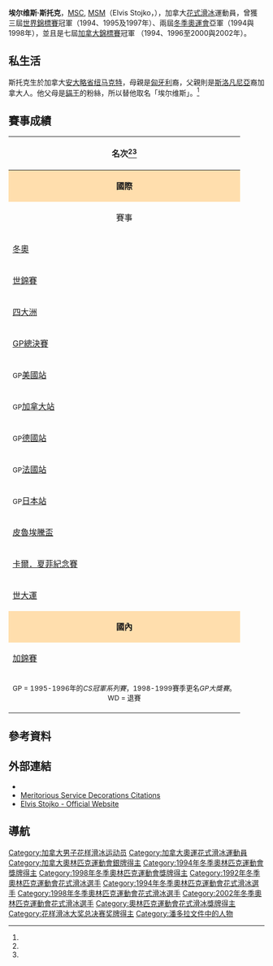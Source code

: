{{Link style|time=2015-12-11T09:17:41+00:00}}
{{noteTA
|1=zh-hk:花式溜冰; zh-tw:花式滑冰; zh-cn:花样滑冰; 
|2=zh-hk:溜冰; zh-hans:滑冰; zh-tw:滑冰;
|3=zh-hk:自由滑; zh-hans:自由滑; zh-tw:長曲項目;
|4=zh-hk:短節目; zh-hans:短节目; zh-tw:短曲項目;
|5=zh-hk:國際溜冰聯盟; zh-hans:国际滑冰联盟; zh-tw:國際滑冰總會;
}}
{{Infobox figure skater
|name= 埃尔维斯·斯托克<br>Elvis Stojko
|image= [[file:ElvisStojko2002.jpg|250px]]
|caption=Stojko at Canada House during the 2002 Winter Olympics
|country= {{CAN}} 
|birth_date= {{birth date and age|mf=yes|1972|3|22}}
|height= {{height|m=1.70}}
|coach= 
|formercoach= [[Uschi_Keszler|Uschi Keszler]], [[Doug_Leigh|Doug Leigh]]
|choreographer=
|formerchoreographer=
|skating club= Richmond Hill FSC
|retired= 2006
|medaltemplates= <!-- see [[Template:MedalRelatedTemplates|Template:MedalRelatedTemplates]] -->
{{MedalSport | [[花式滑冰|花式滑冰]]}}
{{MedalCountry| {{CAN}}}}
{{MedalCompetition|[[冬季奥林匹克运动会花样滑冰比赛|冬季奧運會]]}}
{{MedalSilver| {{tsl|en|Figure skating at the 1998 Winter Olympics|1998年冬季奥林匹克运动会花样滑冰比赛|1998 長野}} | [[:en:Figure_skating_at_the_1998_Winter_Olympics#Men|男子單人滑]]}}
{{MedalSilver| {{tsl|en|Figure skating at the 1994 Winter Olympics|1994年冬季奥林匹克运动会花样滑冰比赛|1994 利勒哈默爾}} | [[:en:Figure_skating_at_the_1994_Winter_Olympics#Men|男子單人滑]]}}
{{MedalCompetition|[[世界花样滑冰锦标赛|世界錦標賽]]}}
{{MedalSilver| {{tsl|en|2000 World Figure Skating Championships|2000年世界花式滑冰錦標賽|2000 尼斯}} | {{tsl|en|2000 World Figure Skating Championships|2000年世界花式滑冰錦標賽|男子單人滑}}}}
{{MedalGold| {{tsl|en|1997 World Figure Skating Championships|1997年世界花式滑冰錦標賽|1997 洛桑}} | {{tsl|en|1997 World Figure Skating Championships|1997年世界花式滑冰錦標賽|男子單人滑}}}}
{{MedalGold| {{tsl|en|1995 World Figure Skating Championships|1995年世界花式滑冰錦標賽|1995 伯明罕}} | {{tsl|en|1995 World Figure Skating Championships|1995年世界花式滑冰錦標賽|男子單人滑}}}}
{{MedalGold| {{tsl|en|1994 World Figure Skating Championships|1994年世界花式滑冰錦標賽|1994 千葉}} | {{tsl|en|1994 World Figure Skating Championships|1994年世界花式滑冰錦標賽|男子單人滑}}}}
{{MedalSilver| {{tsl|en|1993 World Figure Skating Championships|1993年世界花式滑冰錦標賽|1993 布拉格}} | {{tsl|en|1993 World Figure Skating Championships|1993年世界花式滑冰錦標賽|男子單人滑}}}}
{{MedalBronze| {{tsl|en|1992 World Figure Skating Championships|1992年世界花式滑冰錦標賽|1992 奧克蘭}} | {{tsl|en|1992 World Figure Skating Championships|1992年世界花式滑冰錦標賽|男子單人滑}}}}
{{MedalCompetition|[[四大洲花样滑冰锦标赛|四大洲錦標賽]]}}
{{MedalGold| {{tsl|en|2000 Four Continents Figure Skating Championships|2000年四大洲花式滑冰錦標賽|2000 大阪}} | {{tsl|en|2000 Four Continents Figure Skating Championships|2000年四大洲花式滑冰錦標賽|男子單人滑}}}}
{{MedalBronze| {{tsl|en|1999 Four Continents Figure Skating Championships|1999年四大洲花式滑冰錦標賽|1999 哈利法克斯}} | {{tsl|en|1999 Four Continents Figure Skating Championships|1999年四大洲花式滑冰錦標賽|男子單人滑}}}}
{{MedalCompetition|[[国际滑冰联盟花样滑冰大奖赛|大獎賽總決賽]]}}
{{MedalSilver|{{tsl|en|1999–00 Grand Prix of Figure Skating Final|1999–00年国际滑冰联盟花样滑冰大奖赛总决赛|1999–2000 里昂}}|{{tsl|en|1999–00 Grand Prix of Figure Skating Final|1999–00年国际滑冰联盟花样滑冰大奖赛总决赛|男子單人滑}}}}
{{MedalSilver|{{tsl|en|1997-98 Grand Prix of Figure Skating Final|1997-98年国际滑冰联盟花样滑冰大奖赛总决赛|1997–1998 慕尼黑}}|{{tsl|en|1997-98 Grand Prix of Figure Skating Final|1997-98年国际滑冰联盟花样滑冰大奖赛总决赛|男子單人滑}}}}
{{MedalGold|{{tsl|en|1996-97 Grand Prix of Figure Skating Final|1996-97年国际滑冰联盟花样滑冰大奖赛总决赛|1996–1997 哈密爾頓}}|{{tsl|en|1996-97 Grand Prix of Figure Skating Final|1996-97年国际滑冰联盟花样滑冰大奖赛总决赛|男子單人滑}}}}
{{MedalSilver|{{tsl|en|1995-96 Grand Prix of Figure Skating Final|1995-96年国际滑冰联盟花样滑冰大奖赛总决赛|1995–1996 巴黎}}|{{tsl|en|1995-96 Grand Prix of Figure Skating Final|1995-96年国际滑冰联盟花样滑冰大奖赛总决赛|男子單人滑}}}}
}}
{{MedalTop}}
{{MedalSport |[[冬季奥林匹克运动会花样滑冰比赛|花式滑冰]]}}
{{MedalCountry |  {{CAN}} }}
{{MedalSilver| [[:en:Figure_skating_at_the_1998_Winter_Olympics#Results|1998 長野]] | [[:en:Figure_skating_at_the_1998_Winter_Olympics#Results|男子單人滑]]}}
{{MedalSilver| {{tsl|en|Figure skating at the 1994 Winter Olympics|1994年冬季奥林匹克运动会花样滑冰比赛|1994 利勒哈默爾}} | [[:en:Figure_skating_at_the_1994_Winter_Olympics#Men|男子單人滑]]}}
{{MedalBottom}}

'''埃尔维斯·斯托克'''，[[:en:Meritorious_Service_Decoration|MSC]], [[:en:Meritorious_Service_Decoration|MSM]]（Elvis Stojko，{{bd|1972年|3月22日|catIdx=S}}），加拿大[[花式滑冰|花式滑冰]]運動員，曾獲三屆[[世界花样滑冰锦标赛|世界錦標賽]]冠軍（1994、1995及1997年）、兩屆[[冬季奥林匹克运动会花样滑冰比赛|冬季奧運會]]亞軍（1994與1998年），並且是七屆[[:en:Canadian_Figure_Skating_Championships|加拿大錦標賽]]冠軍 （1994、1996至2000與2002年）。

==私生活==
斯托克生於加拿大[[安大略省|安大略省]][[纽马克特_(安大略省)|纽马克特]]，母親是[[匈牙利|匈牙利]]裔，父親則是[[斯洛凡尼亞|斯洛凡尼亞]]裔加拿大人。他父母是[[貓王|貓王]]的粉絲，所以替他取名「埃尔维斯」。<ref name=bio0102/>

==賽事成績==
{|  class="wikitable" style="text-align:center"
|-
! colspan=15 align=center | '''名次'''<ref name=bio0102/><ref name=bio0001/>
|-
! style="background-color: #ffdead; " colspan=15 align=center | '''國際''' 
|-
! 賽事
! 1984–85
! 1989–90
! 1990–91
! 1991–92
! 1992–93
! 1993–94
! 1994–95
! 1995–96
! 1996–97
! 1997–98
! 1998–99
! 1999–00
! 2000–01
! 2001–02
|-
| align=left | [[冬季奥林匹克运动会花样滑冰比赛|冬奧]] || || || || 7th || || bgcolor=silver | 2nd || || || || bgcolor=silver | 2nd || || || || 8th
|-
| align=left | [[世界花样滑冰锦标赛|世錦賽]] || || 9th || 6th || bgcolor=cc9966 | 3rd || bgcolor=silver | 2nd || bgcolor=gold | 1st || bgcolor=gold | 1st || 4th || bgcolor="gold" | 1st || WD || 4th || bgcolor=silver | 2nd || 10th ||
|-
| align=left | [[四大洲花样滑冰锦标赛|四大洲]]  || || || || || || || || || || || bgcolor=cc9966 | 3rd || bgcolor=gold | 1st || ||
|-
| align=left | [[国际滑冰联盟花样滑冰大奖赛总决赛|GP總決賽]] || || || || || || || || bgcolor=silver | 2nd || bgcolor=gold | 1st || bgcolor=silver | 2nd || || bgcolor=silver | 2nd || ||
|-
| align=left | <small>GP</small>[[国际滑冰联盟花样滑冰大奖赛美國站|美國站]] || || || 8th || || || || || || || || 4th || bgcolor=cc9966 | 3rd  || ||
|-
| align=left | <small>GP</small>[[国际滑冰联盟花样滑冰大奖赛加拿大站|加拿大站]] || || || || bgcolor=gold | 1st || bgcolor=gold | 1st || || bgcolor=gold | 1st || || bgcolor=gold | 1st || bgcolor=gold | 1st || bgcolor=silver | 2nd || bgcolor=silver | 2nd || || bgcolor=silver | 2nd
|-
| align=left | <small>GP</small>[[国际滑冰联盟花样滑冰大奖赛德國站|德國站]] || || || || || || || bgcolor=gold | 1st || || || bgcolor=gold | 1st || || || || 6th
|-
| align=left | <small>GP</small>[[国际滑冰联盟花样滑冰大奖赛法國站|法國站]] || || || || || || || || bgcolor=cc9966 | 3rd || WD || || || || ||
|-
| align=left | <small>GP</small>[[国际滑冰联盟花样滑冰大奖赛日本站|日本站]] || || || || bgcolor=silver | 2nd || || || bgcolor=gold | 1st || bgcolor=gold | 1st || || || || || WD ||
|-
| align=left | [[:en:Piruetten|皮魯埃騰盃]] || || || || || || bgcolor=gold | 1st || || || || || || || ||
|-
| align=left | [[:en:Karl_Schäfer_Memorial|卡爾．夏菲紀念賽]] || || bgcolor=silver | 2nd || || || || || || || || || || || ||
|-
| align=left | [[:en:Figure_skating_at_the_Winter_Universiade|世大運]] || bgcolor=silver | 2nd || || || || || || || || || || || || ||
|-
! style="background-color: #ffdead; " colspan=15 align=center | '''國內''' 
|-
| align=left | [[:en:Canadian_Figure_Skating_Championships|加錦賽]] || || bgcolor=silver | 2nd || bgcolor=silver | 2nd || bgcolor=silver | 2nd || bgcolor=silver | 2nd || bgcolor=gold | 1st || || bgcolor=gold | 1st || bgcolor=gold | 1st || bgcolor=gold | 1st || bgcolor=gold | 1st || bgcolor=gold | 1st || || bgcolor=gold | 1st
|-
| colspan=15 align=center | <small> GP = 1995-1996年的''CS冠軍系列賽''，1998-1999賽季更名''GP大獎賽''。 <br> WD = 退賽 </small>
|}

==參考資料==
{{Reflist|refs=

<ref name=bio0001>{{cite web | url = http://www.icecalc.de/isu/bios/isufs00000560.htm | title = Elvis STOJKO: 2000/2001 | work = International Skating Union | archiveurl = https://web.archive.org/web/20010417003140/http://www.icecalc.de/isu/bios/isufs00000560.htm | archivedate = 2001年4月17日 | deadurl = yes | accessdate = 2014年2月25日 }}</ref>

<ref name=bio0102>{{cite web | url = http://www.icecalc.de/isu/bios/isufs00000560.htm | title = Elvis STOJKO: 2001/2002 | work = International Skating Union | archiveurl = https://web.archive.org/web/20021016121417/http://www.icecalc.de/isu/bios/isufs00000560.htm | archivedate = 2002年10月16日 | deadurl = yes | accessdate = 2014年2月25日 }}</ref>

}}

==外部連結==
{{commons category|Elvis Stojko}}
* {{isu name|id=00000560|name=Elvis Stojko}}
*[http://www.gg.ca/honours/search-recherche/honours-desc.asp?lang=e&TypeID=msdciv&id=333 Meritorious Service Decorations Citations]{{dead link|date=2017年12月 |bot=InternetArchiveBot |fix-attempted=yes }}
*[https://web.archive.org/web/20170618002308/http://elvisstojko.net/ Elvis Stojko - Official Website]

==導航==
{{NavigationWorldChampionsFigureSkatingMen}}
{{花样滑冰大奖总决赛男子单人滑冠军|state=collapsed}}
{{Authority control}}

{{DEFAULTSORT:Stojko, Elvis}}
[[Category:加拿大男子花样滑冰运动员|Category:加拿大男子花样滑冰运动员]]
[[Category:加拿大奧運花式滑冰運動員|Category:加拿大奧運花式滑冰運動員]]
[[Category:加拿大奧林匹克運動會銀牌得主|Category:加拿大奧林匹克運動會銀牌得主]]
[[Category:1994年冬季奧林匹克運動會獎牌得主|Category:1994年冬季奧林匹克運動會獎牌得主]]
[[Category:1998年冬季奧林匹克運動會獎牌得主|Category:1998年冬季奧林匹克運動會獎牌得主]]
[[Category:1992年冬季奧林匹克運動會花式滑冰選手|Category:1992年冬季奧林匹克運動會花式滑冰選手]]
[[Category:1994年冬季奧林匹克運動會花式滑冰選手|Category:1994年冬季奧林匹克運動會花式滑冰選手]]
[[Category:1998年冬季奧林匹克運動會花式滑冰選手|Category:1998年冬季奧林匹克運動會花式滑冰選手]]
[[Category:2002年冬季奧林匹克運動會花式滑冰選手|Category:2002年冬季奧林匹克運動會花式滑冰選手]]
[[Category:奧林匹克運動會花式滑冰獎牌得主|Category:奧林匹克運動會花式滑冰獎牌得主]]
[[Category:花样滑冰大奖总决赛奖牌得主|Category:花样滑冰大奖总决赛奖牌得主]]
[[Category:潘多拉文件中的人物|Category:潘多拉文件中的人物]]